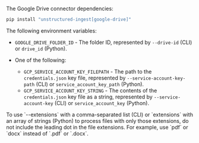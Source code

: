 The Google Drive connector dependencies:

  ```bash CLI, Python
  pip install "unstructured-ingest[google-drive]"
  ```


<AdditionalIngestDependencies />

The following environment variables:

- `GOOGLE_DRIVE_FOLDER_ID` - The folder ID, represented by `--drive-id` (CLI) or `drive_id` (Python).
- One of the following:

  - `GCP_SERVICE_ACCOUNT_KEY_FILEPATH` - The path to the `credentials.json` key file, represented by `--service-account-key-path` (CLI) or `service_account_key_path` (Python).
  - `GCP_SERVICE_ACCOUNT_KEY_STRING` - The contents of the `credentials.json` key file as a string, represented by `--service-account-key` (CLI) or `service_account_key` (Python).

<Note>
    To use `--extensions` with a comma-separated list (CLI) or `extensions` with an array of strings (Python) to process files with only those extensions, 
    do not include the leading dot in the file extensions. For example, use `pdf` or `docx` instead of `.pdf` or `.docx`.
</Note>